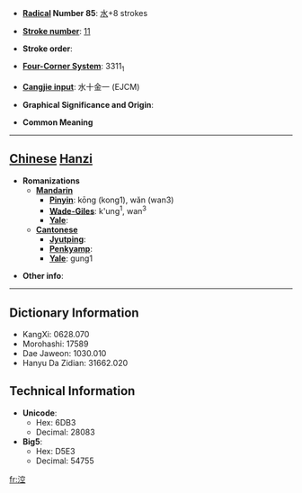 * '''[[Wiktionary:Chinese radical index| Radical]] Number 85''': [[Wiktionary:Chinese radical index 水|水]]+8 strokes

* '''[[Wiktionary:Chinese total strokes index|Stroke number]]''': [[Wiktionary:Chinese total strokes index 11|11]]

* '''Stroke order''': 

* '''[[Wiktionary:Chinese four corner index|Four-Corner System]]''': 3311<sub>1</sub>

* '''[[Wiktionary:Chinese Cangjie index|Cangjie input]]''': 水十金一 (EJCM)

* '''Graphical Significance and Origin''': 

* '''Common Meaning'''

----

== [[Chinese]] [[Hanzi]] ==

* '''Romanizations'''
** '''[[Mandarin]]'''
*** '''[[Pinyin]]''': kōng (kong1), wǎn (wan3)
*** '''[[Wade-Giles]]''': k'ung<sup>1</sup>, wan<sup>3</sup>
*** '''[[Yale]]''': 
** '''[[Cantonese]]'''
*** '''[[Jyutping]]''':
*** '''[[Penkyamp]]''': 
*** '''[[Yale]]''': gung1

* '''Other info''': 

----

== Dictionary Information ==

* KangXi: 0628.070
* Morohashi: 17589
* Dae Jaweon: 1030.010
* Hanyu Da Zidian: 31662.020

== Technical Information ==

* '''Unicode''':
** Hex: 6DB3
** Decimal: 28083
* '''Big5''':
** Hex: D5E3
** Decimal: 54755

[[fr:涳]]